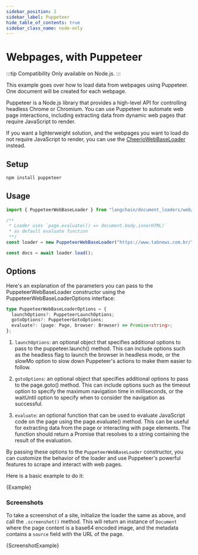 ```yaml
---
sidebar_position: 2
sidebar_label: Puppeteer
hide_table_of_contents: true
sidebar_class_name: node-only
---
```


# Webpages, with Puppeteer

:::tip Compatibility
Only available on Node.js.
:::

This example goes over how to load data from webpages using Puppeteer. One document will be created for each webpage.

Puppeteer is a Node.js library that provides a high-level API for controlling headless Chrome or Chromium. You can use Puppeteer to automate web page interactions, including extracting data from dynamic web pages that require JavaScript to render.

If you want a lighterweight solution, and the webpages you want to load do not require JavaScript to render, you can use the [CheerioWebBaseLoader](./web_cheerio) instead.

## Setup

```bash npm2yarn
npm install puppeteer
```

## Usage

```typescript
import { PuppeteerWebBaseLoader } from "langchain/document_loaders/web/puppeteer";

/**
 * Loader uses `page.evaluate(() => document.body.innerHTML)`
 * as default evaluate function
 **/
const loader = new PuppeteerWebBaseLoader("https://www.tabnews.com.br/");

const docs = await loader.load();
```

## Options

Here's an explanation of the parameters you can pass to the PuppeteerWebBaseLoader constructor using the PuppeteerWebBaseLoaderOptions interface:

```typescript
type PuppeteerWebBaseLoaderOptions = {
  launchOptions?: PuppeteerLaunchOptions;
  gotoOptions?: PuppeteerGotoOptions;
  evaluate?: (page: Page, browser: Browser) => Promise<string>;
};
```

1. `launchOptions`: an optional object that specifies additional options to pass to the puppeteer.launch() method. This can include options such as the headless flag to launch the browser in headless mode, or the slowMo option to slow down Puppeteer's actions to make them easier to follow.

2. `gotoOptions`: an optional object that specifies additional options to pass to the page.goto() method. This can include options such as the timeout option to specify the maximum navigation time in milliseconds, or the waitUntil option to specify when to consider the navigation as successful.

3. `evaluate`: an optional function that can be used to evaluate JavaScript code on the page using the page.evaluate() method. This can be useful for extracting data from the page or interacting with page elements. The function should return a Promise that resolves to a string containing the result of the evaluation.

By passing these options to the `PuppeteerWebBaseLoader` constructor, you can customize the behavior of the loader and use Puppeteer's powerful features to scrape and interact with web pages.

Here is a basic example to do it:


<CodeBlock language="typescript">{Example}</CodeBlock>

### Screenshots

To take a screenshot of a site, initialize the loader the same as above, and call the `.screenshot()` method.
This will return an instance of `Document` where the page content is a base64 encoded image, and the metadata contains a `source` field with the URL of the page.

<CodeBlock language="typescript">{ScreenshotExample}</CodeBlock>
